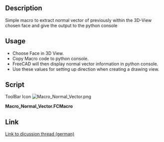 <languages/>

{{Macro
|Name=Normal Vector Macro
|Icon=Macro_Normal_Vector.png
|Description=Get normal vector of preselected face
|Author=ulrich1a
|Version=1.0
|Date=2016-09-26
|FCVersion=All
|Download=[https://www.freecadweb.org/wiki/images/8/8b/Macro_Normal_Vector.png ToolBar Icon]
}}

==Description==

Simple macro to extract normal vector of previously within the 3D-View chosen face and give the output to the python console

==Usage==

* Choose Face in 3D View.
* Copy Macro code to python console.
* FreeCAD will then display normal vector information in python console.
* Use these values for setting up direction when creating a drawing view.

==Script==

ToolBar Icon
[[Image:Macro_Normal_Vector.png]]

'''Macro_Normal_Vector.FCMacro'''

{{MacroCode|code=
Gui.Selection.getSelectionEx()[0].SubObjects[0].Faces[0].normalAt(0,0)
}}

==Link==
[https://forum.freecad.org/viewtopic.php?f=13&t=10959 Link to dicussion thread (german)]


{{clear}}